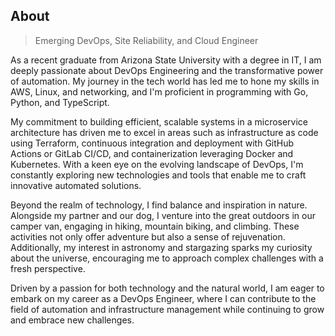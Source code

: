 ## About

> Emerging DevOps, Site Reliability, and Cloud Engineer

As a recent graduate from Arizona State University with a degree in IT, I am deeply passionate about DevOps Engineering and the transformative power of automation. My journey in the tech world has led me to hone my skills in AWS, Linux, and networking, and I'm proficient in programming with Go, Python, and TypeScript.

My commitment to building efficient, scalable systems in a microservice architecture has driven me to excel in areas such as infrastructure as code using Terraform, continuous integration and deployment with GitHub Actions or GitLab CI/CD, and containerization leveraging Docker and Kubernetes. With a keen eye on the evolving landscape of DevOps, I'm constantly exploring new technologies and tools that enable me to craft innovative automated solutions.

Beyond the realm of technology, I find balance and inspiration in nature. Alongside my partner and our dog, I venture into the great outdoors in our camper van, engaging in hiking, mountain biking, and climbing. These activities not only offer adventure but also a sense of rejuvenation. Additionally, my interest in astronomy and stargazing sparks my curiosity about the universe, encouraging me to approach complex challenges with a fresh perspective.

Driven by a passion for both technology and the natural world, I am eager to embark on my career as a DevOps Engineer, where I can contribute to the field of automation and infrastructure management while continuing to grow and embrace new challenges.
